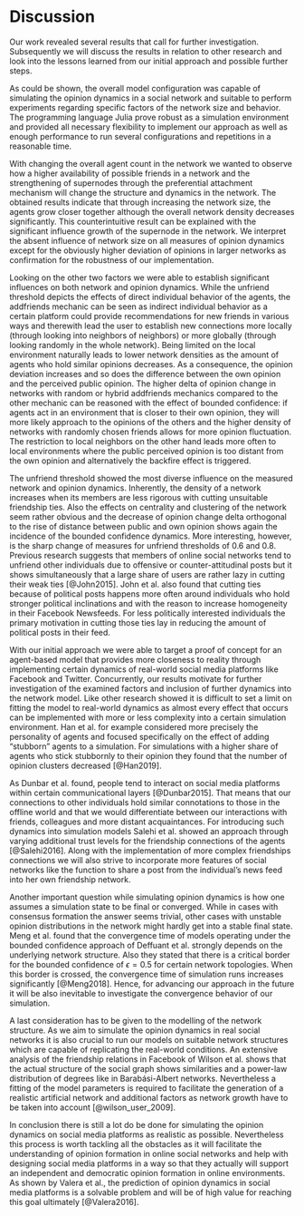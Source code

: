 # Discussion

Our work revealed several results that call for further investigation.
Subsequently we will discuss the results in relation to other research and look into the lessons learned from our initial approach and possible further steps.

As could be shown, the overall model configuration was capable of simulating the opinion dynamics in a social network and suitable to perform experiments regarding specific factors of the network size and behavior.
The programming language Julia prove robust as a simulation environment and provided all necessary flexibility to implement our approach as well as enough performance to run several configurations and repetitions in a reasonable time.

With changing the overall agent count in the network we wanted to observe how a higher availability of possible friends in a network and the strengthening of supernodes through the preferential attachment mechanism will change the structure and dynamics in the network.
The obtained results indicate that through increasing the network size, the agents grow closer together although the overall network density decreases significantly.
This counterintuitive result can be explained with the significant influence growth of the supernode in the network.
We interpret the absent influence of network size on all measures of opinion dynamics except for the obviously higher deviation of opinions in larger networks as confirmation for the robustness of our implementation.

Looking on the other two factors we were able to establish significant influences on both network and opinion dynamics.
While the unfriend threshold depicts the effects of direct individual behavior of the agents, the addfriends mechanic can be seen as indirect individual behavior as a certain platform could provide recommendations for new friends in various ways and therewith lead the user to establish new connections more locally (through looking into neighbors of neighbors) or more globally (through looking randomly in the whole network).
Being limited on the local environment naturally leads to lower network densities as the amount of agents who hold similar opinions decreases.
As a consequence, the opinion deviation increases and so does the difference between the own opinion and the perceived public opinion.
The higher delta of opinion change in networks with random or hybrid addfriends mechanics compared to the other mechanic can be reasoned with the effect of bounded confidence: if agents act in an environment that is closer to their own opinion, they will more likely approach to the opinions of the others and the higher density of networks with randomly chosen friends allows for more opinion fluctuation.
The restriction to local neighbors on the other hand leads more often to local environments where the public perceived opinion is too distant from the own opinion and alternatively the backfire effect is triggered.

The unfriend threshold showed the most diverse influence on the measured network and opinion dynamics.
Inherently, the density of a network increases when its members are less rigorous with cutting unsuitable friendship ties.
Also the effects on centrality and clustering of the network seem rather obvious and the decrease of opinion change delta orthogonal to the rise of distance between public and own opinion shows again the incidence of the bounded confidence dynamics.
More interesting, however, is the sharp change of measures for unfriend thresholds of 0.6 and 0.8.
Previous research suggests that members of online social networks tend to unfriend other individuals due to offensive or counter-attitudinal posts but it shows simultaneously that a large share of users are rather lazy in cutting their weak ties [@John2015].
John et al. also found that cutting ties because of political posts happens more often around individuals who hold stronger political inclinations and with the reason to increase homogeneity in their Facebook Newsfeeds.
For less politically interested individuals the primary motivation in cutting those ties lay in reducing the amount of political posts in their feed.

With our initial approach we were able to target a proof of concept for an agent-based model that provides more closeness to reality through implementing certain dynamics of real-world social media platforms like Facebook and Twitter.
Concurrently, our results motivate for further investigation of the examined factors and inclusion of further dynamics into the network model.
Like other research showed it is difficult to set a limit on fitting the model to real-world dynamics as almost every effect that occurs can be implemented with more or less complexity into a certain simulation environment.
Han et al. for example considered more precisely the personality of agents and focused specifically on the effect of adding "stubborn" agents to a simulation.
For simulations with a higher share of agents who stick stubbornly to their opinion they found that the number of opinion clusters decreased [@Han2019].

As Dunbar et al. found, people tend to interact on social media platforms within certain communicational layers [@Dunbar2015].
That means that our connections to other individuals hold similar connotations to those in the offline world and that we would differentiate between our interactions with friends, colleagues and more distant acquaintances.
For introducing such dynamics into simulation models Salehi et al. showed an approach through varying additional trust levels for the friendship connections of the agents [@Salehi2016].
Along with the implementation of more complex friendships connections we will also strive to incorporate more features of social networks like the function to share a post from the individual's news feed into her own friendship network.

Another important question while simulating opinion dynamics is how one assumes a simulation state to be final or converged.
While in cases with consensus formation the answer seems trivial, other cases with unstable opinion distributions in the network might hardly get into a stable final state.
Meng et al. found that the convergence time of models operating under the bounded confidence approach of Deffuant et al. strongly depends on the underlying network structure.
Also they stated that there is a critical border for the bounded confidence of $\epsilon = 0.5$ for certain network topologies.
When this border is crossed, the convergence time of simulation runs increases significantly [@Meng2018].
Hence, for advancing our approach in the future it will be also inevitable to investigate the convergence behavior of our simulation.

A last consideration has to be given to the modelling of the network structure.
As we aim to simulate the opinion dynamics in real social networks it is also crucial to run our models on suitable network structures which are capable of replicating the real-world conditions.
An extensive analysis of the friendship relations in Facebook of Wilson et al. shows that the actual structure of the social graph shows similarities and a power-law distribution of degrees like in Barabási-Albert networks.
Nevertheless a fitting of the model parameters is required to facilitate the generation of a realistic artificial network and additional factors as network growth have to be taken into account [@wilson_user_2009].

In conclusion there is still a lot do be done for simulating the opinion dynamics on social media platforms as realistic as possible.
Nevertheless this process is worth tackling all the obstacles as it will facilitate the understanding of opinion formation in online social networks and help with designing social media platforms in a way so that they actually will support an independent and democratic opinion formation in online environments.
As shown by Valera et al., the prediction of opinion dynamics in social media platforms is a solvable problem and will be of high value for reaching this goal ultimately [@Valera2016].
